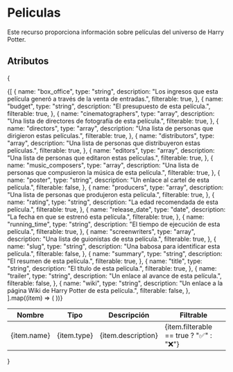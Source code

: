 # Peliculas

Este recurso proporciona información sobre películas del universo de Harry Potter.

## Atributos

{
<table>
  <thead>
    <tr>
      <th>Nombre</th>
      <th>Tipo</th>
      <th>Descripción</th>
      <th>Filtrable</th>
    </tr>
  </thead>
  <tbody>
    {[
      {
        name: "box_office",
        type: "string",
        description: "Los ingresos que esta película generó a través de la venta de entradas.",
        filterable: true,
      },
      {
        name: "budget",
        type: "string",
        description: "El presupuesto de esta película.",
        filterable: true,
      },
      {
        name: "cinematographers",
        type: "array",
        description: "Una lista de directores de fotografía de esta película.",
        filterable: true,
      },
      {
        name: "directors",
        type: "array",
        description: "Una lista de personas que dirigieron estas películas.",
        filterable: true,
      },
      {
        name: "distributors",
        type: "array",
        description: "Una lista de personas que distribuyeron estas películas.",
        filterable: true,
      },
      {
        name: "editors",
        type: "array",
        description: "Una lista de personas que editaron estas películas.",
        filterable: true,
      },
      {
        name: "music_composers",
        type: "array",
        description: "Una lista de personas que compusieron la música de esta película.",
        filterable: true,
      },
      {
        name: "poster",
        type: "string",
        description: "Un enlace al cartel de esta película.",
        filterable: false,
      },
      {
        name: "producers",
        type: "array",
        description: "Una lista de personas que produjeron esta película.",
        filterable: true,
      },
      {
        name: "rating",
        type: "string",
        description: "La edad recomendada de esta película.",
        filterable: true,
      },
      {
        name: "release_date",
        type: "date",
        description: "La fecha en que se estrenó esta película.",
        filterable: true,
      },
      {
        name: "running_time",
        type: "string",
        description: "El tiempo de ejecución de esta película.",
        filterable: true,
      },
      {
        name: "screenwriters",
        type: "array",
        description: "Una lista de guionistas de esta película.",
        filterable: true,
      },
      {
        name: "slug",
        type: "string",
        description: "Una babosa para identificar esta película.",
        filterable: false,
      },
      {
        name: "summary",
        type: "string",
        description: "El resumen de esta película.",
        filterable: true,
      },
      {
        name: "title",
        type: "string",
        description: "El título de esta película.",
        filterable: true,
      },
      {
        name: "trailer",
        type: "string",
        description: "Un enlace al avance de esta película.",
        filterable: false,
      },
      {
        name: "wiki",
        type: "string",
        description: "Un enlace a la página Wiki de Harry Potter de esta película.",
        filterable: false,
      },
    ].map((item) => (
      <tr key={item.name}>
        <td>{item.name}</td>
        <td>{item.type}</td>
        <td>{item.description}</td>
        <td>{item.filterable == true ? "✅" : "❌"}</td>
      </tr>
    ))}
  </tbody>
</table>
}
